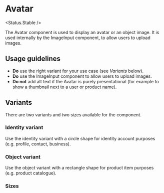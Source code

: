 
# Avatar

<Status.Stable />

The Avatar component is used to display an avatar or an object image. It is used internally by the ImageInput component, to allow users to upload images.

<Story id="avatar--base" />

<Props />

## Usage guidelines

- **Do** use the right variant for your use case (see _Variants_ below).
- **Do** use the ImageInput component to allow users to upload images.
- **Do not** add alt text if the Avatar is purely presentational (for example to show a thumbnail next to a user or product name).

## Variants

There are two variants and two sizes available for the component.

### Identity variant

Use the identity variant with a circle shape for identity account purposes (e.g. profile, contact, business).

<Story id="avatar--identity" />

### Object variant

Use the object variant with a rectangle shape for product item purposes (e.g. product catalogue).

<Story id="avatar--object" />

### Sizes

<Story id="avatar--sizes" />
